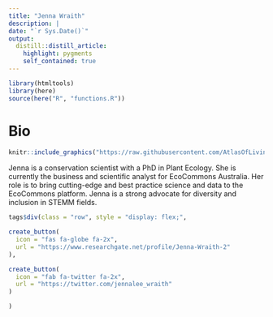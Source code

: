 ```yaml
---
title: "Jenna Wraith"
description: |
date: "`r Sys.Date()`"
output: 
  distill::distill_article:
    highlight: pygments
    self_contained: true
---
```


```r
library(htmltools)
library(here)
source(here("R", "functions.R"))
```


# Bio

:::float-image

```r
knitr::include_graphics("https://raw.githubusercontent.com/AtlasOfLivingAustralia/SDS_website/main/images/people/jenna.jpg")
```

Jenna is a conservation scientist with a PhD in Plant Ecology. She is currently the business and scientific analyst for EcoCommons Australia. Her role is to bring cutting-edge and best practice science and data to the EcoCommons platform. Jenna is a strong advocate for diversity and inclusion in STEMM fields.

```r
tags$div(class = "row", style = "display: flex;",

create_button(
  icon = "fas fa-globe fa-2x",
  url = "https://www.researchgate.net/profile/Jenna-Wraith-2"
),

create_button(
  icon = "fab fa-twitter fa-2x",
  url = "https://twitter.com/jennalee_wraith"
)

)
```

:::

